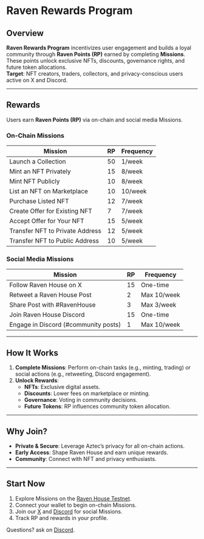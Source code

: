 # Raven Rewards Program

## Overview

**Raven Rewards Program** incentivizes user engagement and builds a loyal community through **Raven Points (RP)** earned by completing **Missions**. These points unlock exclusive NFTs, discounts, governance rights, and future token allocations.  
**Target**: NFT creators, traders, collectors, and privacy-conscious users active on X and Discord.

---

## Rewards

Users earn **Raven Points (RP)** via on-chain and social media Missions.

### On-Chain Missions

| Mission                         | RP  | Frequency |
| ------------------------------- | --- | --------- |
| Launch a Collection             | 50  | 1/week    |
| Mint an NFT Privately           | 15  | 8/week    |
| Mint NFT Publicly               | 10  | 8/week    |
| List an NFT on Marketplace      | 10  | 10/week   |
| Purchase Listed NFT             | 12  | 7/week    |
| Create Offer for Existing NFT   | 7   | 7/week    |
| Accept Offer for Your NFT       | 15  | 5/week    |
| Transfer NFT to Private Address | 12  | 5/week    |
| Transfer NFT to Public Address  | 10  | 5/week    |

### Social Media Missions

| Mission                              | RP  | Frequency   |
| ------------------------------------ | --- | ----------- |
| Follow Raven House on X              | 15  | One-time    |
| Retweet a Raven House Post           | 2   | Max 10/week |
| Share Post with #RavenHouse          | 3   | Max 3/week  |
| Join Raven House Discord             | 15  | One-time    |
| Engage in Discord (#community posts) | 1   | Max 10/week |

---

## How It Works

1. **Complete Missions**: Perform on-chain tasks (e.g., minting, trading) or social actions (e.g., retweeting, Discord engagement).
2. **Unlock Rewards**:
   - **NFTs**: Exclusive digital assets.
   - **Discounts**: Lower fees on marketplace or minting.
   - **Governance**: Voting in community decisions.
   - **Future Tokens**: RP influences community token allocation.

---

## Why Join?

- **Private & Secure**: Leverage Aztec’s privacy for all on-chain actions.
- **Early Access**: Shape Raven House and earn unique rewards.
- **Community**: Connect with NFT and privacy enthusiasts.

---

## Start Now

1. Explore Missions on the [Raven House Testnet](https://app.ravenhouse.com/rewards).
2. Connect your wallet to begin on-chain Missions.
3. Join our [X](https://x.com/ravenhousenft) and [Discord](https://discord.com/invite/CR8nKg5gYB) for social Missions.
4. Track RP and rewards in your profile.

Questions? ask on [Discord](https://discord.com/invite/CR8nKg5gYB).
